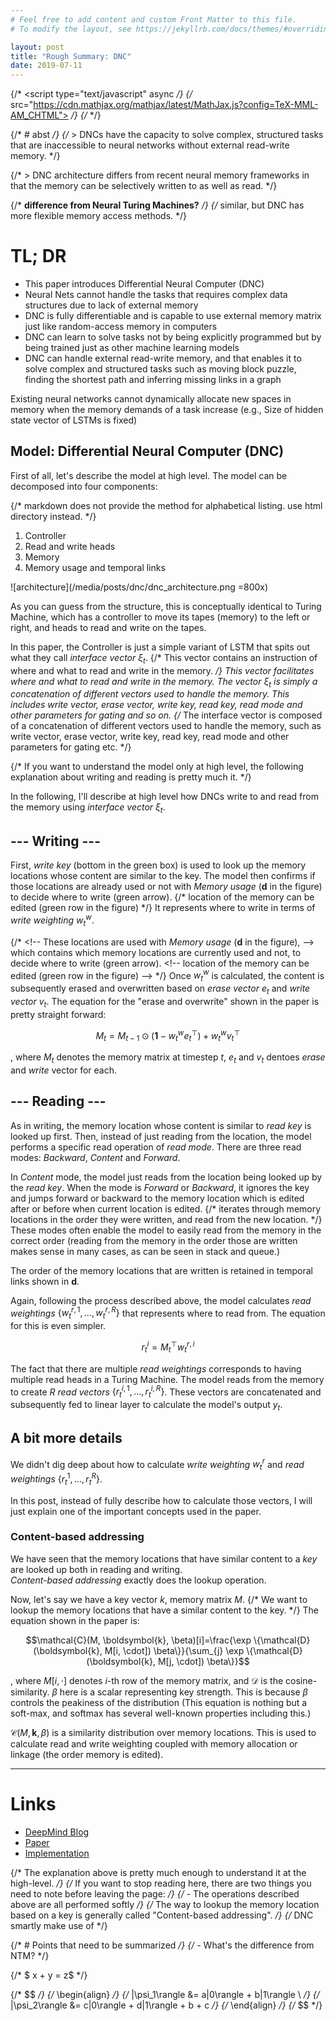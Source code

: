 ```yaml
---
# Feel free to add content and custom Front Matter to this file.
# To modify the layout, see https://jekyllrb.com/docs/themes/#overriding-theme-defaults

layout: post
title: "Rough Summary: DNC"
date: 2019-07-11
---
```

{/* <script type="text/javascript" async */}
{/*   src="https://cdn.mathjax.org/mathjax/latest/MathJax.js?config=TeX-MML-AM_CHTML"> */}
{/* </script> */}

{/* # abst */}
{/* > DNCs have the capacity to solve complex, structured tasks that are inaccessible to neural networks without external read-write memory. */}

{/* > DNC architecture differs from recent neural memory frameworks in that the memory can be selectively written to as well as read. */}


{/* **difference from Neural Turing Machines?** */}
{/* similar, but DNC has more flexible memory access methods. */}

# TL; DR
- This paper introduces Differential Neural Computer (DNC)
- Neural Nets cannot handle the tasks that requires complex data structures due to lack of external memory
- DNC is fully differentiable and is capable to use external memory matrix just like random-access memory in computers
- DNC can learn to solve tasks not by being explicitly programmed but by being trained just as other machine learning models
- DNC can handle external read-write memory, and that enables it to solve complex and structured tasks such as moving block puzzle, finding the shortest path and inferring missing links in a graph

Existing neural networks cannot dynamically allocate new spaces in memory when the memory demands of a task increase (e.g., Size of hidden state vector of LSTMs is fixed)

## Model: Differential Neural Computer (DNC)
First of all, let's describe the model at high level.
The model can be decomposed into four components:

{/* markdown does not provide the method for alphabetical listing. use html directory instead. */}
1. Controller
2. Read and write heads
3. Memory
4. Memory usage and temporal links

![architecture](/media/posts/dnc/dnc_architecture.png =800x)

As you can guess from the structure, this is conceptually identical to Turing Machine, which has a controller to move its tapes (memory) to the left or right, and heads to read and write on the tapes.

In this paper, the Controller is just a simple variant of LSTM that spits out what they call _interface vector_ $\xi_t$.
{/* This vector contains an instruction of where and what to read and write in the memory. */}
This vector facilitates where and what to read and write in the memory.
The vector $\xi_t$ is simply a concatenation of different vectors used to handle the memory. This includes _write vector_, _erase vector_, write key, _read key_, _read mode_ and other parameters for gating and so on.
{/* The interface vector is composed of a concatenation of different vectors used to handle the memory, such as write vector, erase vector, write key, read key, read mode and other parameters for gating etc. */}

{/* If you want to understand the model only at high level, the following explanation about writing and reading is pretty much it. */}

In the following, I'll describe at high level how DNCs write to and read from the memory using _interface vector_ $\xi_t$.

## --- Writing ---
First, _write key_ (bottom in the green box) is used to look up the memory locations whose content are similar to the key.
The model then confirms if those locations are already used or not with _Memory usage_ (**d** in the figure) to decide where to write (green arrow). {/* location of the memory can be edited (green row in the figure) */}
It represents where to write in terms of _write weighting_ $w^w_t$.

{/* <\!-- These locations are used with _Memory usage_ (**d** in the figure), -\-> which contains which memory locations are currently used and not, to decide where to write (green arrow). <\!-- location of the memory can be edited (green row in the figure) -\-> */}
Once $w^w_t$ is calculated, the content is subsequently erased and overwritten based on _erase vector_ $e_t$ and _write vector_ $v_t$.
The equation for the "erase and overwrite" shown in the paper is pretty straight forward:

$$M_t = M_{t-1} \odot (\boldsymbol{1} - w_t^w e_t^\top) + w_t^w v_t^\top$$

, where $M_t$ denotes the memory matrix at timestep $t$, $e_t$ and $v_t$ dentoes _erase_ and _write_ vector for each.

## --- Reading ---
As in writing, the memory location whose content is similar to _read key_ is looked up first.
Then, instead of just reading from the location, the model performs a specific read operation of _read mode_.
There are three read modes: _Backward_, _Content_ and _Forward_.

In _Content_ mode, the model just reads from the location being looked up by the _read key_.
When the mode is _Forward_ or _Backward_, it ignores the key and jumps forward or backward to the memory location which is edited after or before when current location is edited.
{/* iterates through memory locations in the order they were written, and read from the new location. */}
These modes often enable the model to easily read from the memory in the correct order (reading from the memory in the order those are written makes sense in many cases, as can be seen in stack and queue.)

The order of the memory locations that are written is retained in temporal links shown in **d**.

Again, following the process described above, the model calculates _read weightings_ $\{w_t^{r,1}, \ldots, w_t^{r,R}\}$ that represents where to read from.
The equation for this is even simpler. 

$$r_t^i = M_t^\top w_t^{r,i}$$

The fact that there are multiple _read weightings_ corresponds to having multiple read heads in a Turing Machine. The model reads from the memory to create $R$ _read vectors_ $\{r_t^{i, 1}, \ldots, r_t^{i, R}\}$. These vectors are concatenated and subsequently fed to linear layer to calculate the model's output $y_t$.

## A bit more details
We didn't dig deep about how to calculate _write weighting_ $w_t^r$ and _read weightings_ $\{r_t^1, \ldots, r_t^R\}$.

In this post, instead of fully describe how to calculate those vectors, I will just explain one of the important concepts used in the paper.

### Content-based addressing
We have seen that the memory locations that have similar content to a _key_ are looked up both in reading and writing.  
_Content-based addressing_ exactly does the lookup operation.

Now, let's say we have a key vector $k$, memory matrix $M$. {/* We want to lookup the memory locations that have a similar content to the key. */}
The equation shown in the paper is:

$$\mathcal{C}(M, \boldsymbol{k}, \beta)[i]=\frac{\exp \{\mathcal{D}(\boldsymbol{k}, M[i, \cdot]) \beta\}}{\sum_{j} \exp \{\mathcal{D}(\boldsymbol{k}, M[j, \cdot]) \beta\}}$$

, where $M[i, \cdot]$ denotes _i_-th row of the memory matrix, and $\mathcal{D}$ is the cosine-similarity.
$\beta$ here is a scalar representing key strength. This is because $\beta$ controls the peakiness of the distribution (This equation is nothing but a soft-max, and softmax has several well-known properties including this.)

$\mathcal{C}(M, \boldsymbol{k}, \beta)$ is a similarity distribution over memory locations. This is used to calculate read and write weighting coupled with memory allocation or linkage (the order memory is edited).

---
# Links
- [DeepMind Blog](https://deepmind.com/blog/differentiable-neural-computers/)
- [Paper](https://www.nature.com/articles/nature20101)
- [Implementation](https://github.com/deepmind/dnc)


{/* The explanation above is pretty much enough to understand it at the high-level. */}
{/* If you want to stop reading here, there are two things you need to note before leaving the page: */}
{/* - The operations described above are all performed softly */}
{/* The way to lookup the memory location based on a key is generally called "Content-based addressing". */}
{/* DNC smartly make use of  */}

{/* # Points that need to be summarized */}
{/* - What's the difference from NTM? */}

{/* $ x + y = z$ */}

{/* $$ */}
{/*   \begin{align} */}
{/*     |\psi_1\rangle &= a|0\rangle + b|1\rangle \\ */}
{/*     |\psi_2\rangle &= c|0\rangle + d|1\rangle + b + c */}
{/*   \end{align} */}
{/* $$ */}
